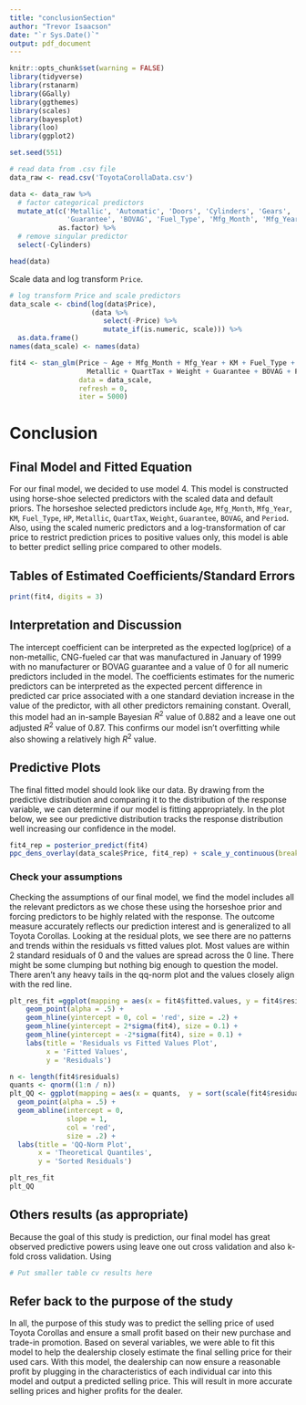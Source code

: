 ```yaml
---
title: "conclusionSection"
author: "Trevor Isaacson"
date: "`r Sys.Date()`"
output: pdf_document
---
```


```r
knitr::opts_chunk$set(warning = FALSE)
library(tidyverse)
library(rstanarm)
library(GGally)
library(ggthemes)
library(scales)
library(bayesplot)
library(loo)
library(ggplot2)
```

```r
set.seed(551)
```

```r
# read data from .csv file
data_raw <- read.csv('ToyotaCorollaData.csv')

data <- data_raw %>%
  # factor categorical predictors
  mutate_at(c('Metallic', 'Automatic', 'Doors', 'Cylinders', 'Gears', 
              'Guarantee', 'BOVAG', 'Fuel_Type', 'Mfg_Month', 'Mfg_Year'),
            as.factor) %>%
  # remove singular predictor
  select(-Cylinders)

head(data)
```

Scale data and log transform `Price`.
```r
# log transform Price and scale predictors
data_scale <- cbind(log(data$Price),
                    (data %>% 
                       select(-Price) %>%
                       mutate_if(is.numeric, scale))) %>%
  as.data.frame()
names(data_scale) <- names(data)
```

```r
fit4 <- stan_glm(Price ~ Age + Mfg_Month + Mfg_Year + KM + Fuel_Type + HP + 
                   Metallic + QuartTax + Weight + Guarantee + BOVAG + Period,
                 data = data_scale,
                 refresh = 0,
                 iter = 5000)
```


# Conclusion
## Final Model and Fitted Equation
For our final model, we decided to use model $4$.  This model is constructed using horse-shoe selected predictors with the scaled data and default priors.  The horseshoe selected predictors include `Age`, `Mfg_Month`, `Mfg_Year`, `KM`, `Fuel_Type`, `HP`, `Metallic`, `QuartTax`, `Weight`, `Guarantee`, `BOVAG`, and `Period`.  Also, using the scaled numeric predictors and a log-transformation of car price to restrict prediction prices to positive values only, this model is able to better predict selling price compared to other models.


## Tables of Estimated Coefficients/Standard Errors
```r
print(fit4, digits = 3)
```


## Interpretation and Discussion
The intercept coefficient can be interpreted as the expected log(price) of a non-metallic, CNG-fueled car that was manufactured in January of 1999 with no manufacturer or BOVAG guarantee and a value of $0$ for all numeric predictors included in the model.  The coefficients estimates for the numeric predictors can be interpreted as the expected percent difference in predicted car price associated with a one standard deviation increase in the value of the predictor, with all other predictors remaining constant.  Overall, this model had an in-sample Bayesian $R^2$ value of $0.882$ and a leave one out adjusted $R^2$ value of $0.87$.  This confirms our model isn't overfitting while also showing a relatively high $R^2$ value.  

## Predictive Plots
The final fitted model should look like our data.  By drawing from the predictive distribution and comparing it to the distribution of the response variable, we can determine if our model is fitting appropriately.  In the plot below, we see our predictive distribution tracks the response distribution well increasing our confidence in the model.  
```r
fit4_rep = posterior_predict(fit4)
ppc_dens_overlay(data_scale$Price, fit4_rep) + scale_y_continuous(breaks=NULL)
```

### Check your assumptions
Checking the assumptions of our final model, we find the model includes all the relevant predictors as we chose these using the horseshoe prior and forcing predictors to be highly related with the response.  The outcome measure accurately reflects our prediction interest and is generalized to all Toyota Corollas.  Looking at the residual plots, we see there are no patterns and trends within the residuals vs fitted values plot.  Most values are within $2$ standard residuals of $0$ and the values are spread across the $0$ line.  There might be some clumping but nothing big enough to question the model.  There aren't any heavy tails in the qq-norm plot and the values closely align with the red line.    

```r
plt_res_fit =ggplot(mapping = aes(x = fit4$fitted.values, y = fit4$residuals)) +
    geom_point(alpha = .5) +
    geom_hline(yintercept = 0, col = 'red', size = .2) +
    geom_hline(yintercept = 2*sigma(fit4), size = 0.1) +
    geom_hline(yintercept = -2*sigma(fit4), size = 0.1) +
    labs(title = 'Residuals vs Fitted Values Plot',
         x = 'Fitted Values',
         y = 'Residuals')

n <- length(fit4$residuals)
quants <- qnorm((1:n / n))
plt_QQ <- ggplot(mapping = aes(x = quants,  y = sort(scale(fit4$residuals)))) +
  geom_point(alpha = .5) +
  geom_abline(intercept = 0,
              slope = 1,
              col = 'red',
              size = .2) +
  labs(title = 'QQ-Norm Plot',
       x = 'Theoretical Quantiles',
       y = 'Sorted Residuals')

plt_res_fit
plt_QQ
```


## Others results (as appropriate)
Because the goal of this study is prediction, our final model has great observed predictive powers using leave one out cross validation and also k-fold cross validation.  Using 


```r
# Put smaller table cv results here
```



## Refer back to the purpose of the study
In all, the purpose of this study was to predict the selling price of used Toyota Corollas and ensure a small profit based on their new purchase and trade-in promotion.  Based on several variables, we were able to fit this model to help the dealership closely estimate the final selling price for their used cars.  With this model, the dealership can now ensure a reasonable profit by plugging in the characteristics of each individual car into this model and output a predicted selling price.  This will result in more accurate selling prices and higher profits for the dealer.       

